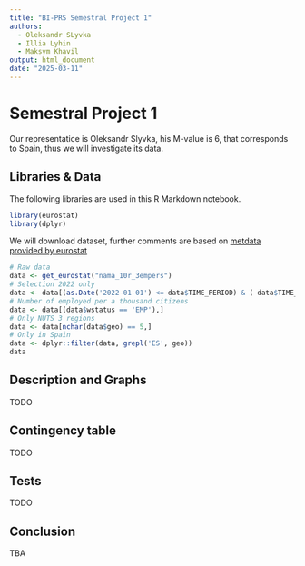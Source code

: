 ```yaml
---
title: "BI-PRS Semestral Project 1"
authors:
  - Oleksandr SLyvka
  - Illia Lyhin
  - Maksym Khavil
output: html_document
date: "2025-03-11"
---
```


# Semestral Project 1

Our representatice is Oleksandr Slyvka, his M-value is 6, that corresponds to Spain, thus we will investigate its data.

## Libraries & Data

The following libraries are used in this R Markdown notebook.
```r
library(eurostat)
library(dplyr)
```

We will download dataset, further comments are based on [metdata provided by eurostat]()
```r
# Raw data
data <- get_eurostat("nama_10r_3empers")
# Selection 2022 only
data <- data[(as.Date('2022-01-01') <= data$TIME_PERIOD) & ( data$TIME_PERIOD < as.Date('2023-01-01')),]
# Number of employed per a thousand citizens
data <- data[(data$wstatus == 'EMP'),]
# Only NUTS 3 regions
data <- data[nchar(data$geo) == 5,]
# Only in Spain
data <- dplyr::filter(data, grepl('ES', geo))
data
```

## Description and Graphs
TODO

## Contingency table
TODO

## Tests
TODO

## Conclusion
TBA